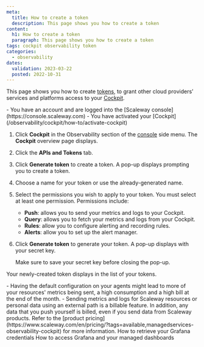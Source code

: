 ```yaml
---
meta:
  title: How to create a token
  description: This page shows you how to create a token
content:
  h1: How to create a token
  paragraph: This page shows you how to create a token
tags: cockpit observability token
categories:
  - observability
dates:
  validation: 2023-03-22
  posted: 2022-10-31
---
```


This page shows you how to create [tokens](/observability/cockpit/concepts/#tokens), to grant other cloud providers’ services and platforms access to your [Cockpit](/observability/cockpit/concepts/#cockpit).

<Macro id="iam-requirements" />
 
<Message type="requirement">
 - You have an account and are logged into the [Scaleway console](https://console.scaleway.com)
 - You have activated your [Cockpit](/observability/cockpit/how-to/activate-cockpit)
</Message>


1. Click **Cockpit** in the Observability section of the [console](https://console.scaleway.com/) side menu. The **Cockpit** overview page displays.
2. Click the **APIs and Tokens** tab.
3. Click **Generate token** to create a token. A pop-up displays prompting you to create a token.
4. Choose a name for your token or use the already-generated name.
5. Select the permissions you wish to apply to your token.
    <Message type="important">
    You must select at least one permission.
    Permissions include:
    - **Push**: allows you to send your metrics and logs to your Cockpit.
    - **Query**: allows you to fetch your metrics and logs from your Cockpit.
    - **Rules**: allow you to configure alerting and recording rules.
    - **Alerts**: allow you to set up the alert manager.
    </Message>
6. Click **Generate token** to generate your token. A pop-up displays with your secret key.

    <Message type="important">
    Make sure to save your secret key before closing the pop-up.
    </Message>

Your newly-created token displays in the list of your tokens.

<Message type="important">
 - Having the default configuration on your agents might lead to more of your resources' metrics being sent, a high consumption and a high bill at the end of the month.
 - Sending metrics and logs for Scaleway resources or personal data using an external path is a billable feature. In addition, any data that you push yourself is billed, even if you send data from Scaleway products. Refer to the [product pricing](https://www.scaleway.com/en/pricing/?tags=available,managedservices-observability-cockpit) for more information.
</Message>

<Navigation title="See Also">
  <PreviousButton to="/observability/cockpit/how-to/retrieve-grafana-credentials/">How to retrieve your Grafana credentials</PreviousButton>
  <NextButton to="/observability/cockpit/how-to/access-grafana-and-managed-dashboards/">How to access Grafana and your managed dashboards</NextButton>
</Navigation>